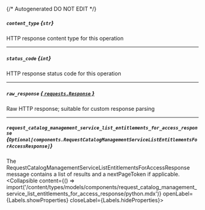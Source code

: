 {/* Autogenerated DO NOT EDIT  */}

##### `content_type` *{`str`}*
HTTP response content type for this operation

---
##### `status_code` *{`int`}*
HTTP response status code for this operation

---
##### `raw_response` [*{ `requests.Response` }*](https://requests.readthedocs.io/en/latest/api/#requests.Response)
Raw HTTP response; suitable for custom response parsing

---
##### `request_catalog_management_service_list_entitlements_for_access_response` *{`Optional[components.RequestCatalogManagementServiceListEntitlementsForAccessResponse]`}*
The RequestCatalogManagementServiceListEntitlementsForAccessResponse message contains a list of results and a nextPageToken if applicable.
<Collapsible content={() => import('/content/types/models/components/request_catalog_management_service_list_entitlements_for_access_response/python.mdx')} openLabel={Labels.showProperties} closeLabel={Labels.hideProperties}>
</Collapsible>


